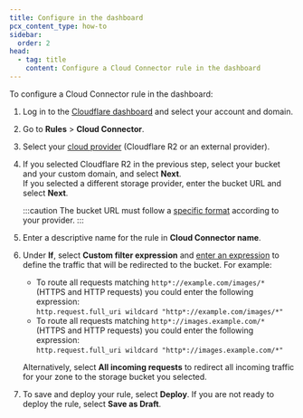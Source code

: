 ```yaml
---
title: Configure in the dashboard
pcx_content_type: how-to
sidebar:
  order: 2
head:
  - tag: title
    content: Configure a Cloud Connector rule in the dashboard
---
```



To configure a Cloud Connector rule in the dashboard:

1. Log in to the [Cloudflare dashboard](https://dash.cloudflare.com) and select your account and domain.

2. Go to **Rules** > **Cloud Connector**.

3. Select your [cloud provider](/rules/cloud-connector/providers/) (Cloudflare R2 or an external provider).

4. If you selected Cloudflare R2 in the previous step, select your bucket and your custom domain, and select **Next**.<br/>
   If you selected a different storage provider, enter the bucket URL and select **Next**.

   :::caution
   The bucket URL must follow a [specific format](/rules/cloud-connector/providers/) according to your provider.
   :::

5. Enter a descriptive name for the rule in **Cloud Connector name**.

6. Under **If**, select **Custom filter expression** and [enter an expression](/ruleset-engine/rules-language/expressions/edit-expressions/) to define the traffic that will be redirected to the bucket. For example:

   - To route all requests matching `http*://example.com/images/*` (HTTPS and HTTP requests) you could enter the following expression:<br/>
     `http.request.full_uri wildcard "http*://example.com/images/*"`
   - To route all requests matching `http*://images.example.com/*` (HTTPS and HTTP requests) you could enter the following expression:<br/>
     `http.request.full_uri wildcard "http*://images.example.com/*"`

   Alternatively, select **All incoming requests** to redirect all incoming traffic for your zone to the storage bucket you selected.

7. To save and deploy your rule, select **Deploy**. If you are not ready to deploy the rule, select **Save as Draft**.

   <Render file="rules-creation-dash-dns-popup" />
